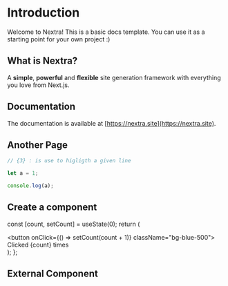# Introduction
 
Welcome to Nextra! This is a basic docs template. You can use it as a starting point for your own project :)

## What is Nextra?

A **simple**, **powerful** and **flexible** site generation framework with everything you love from Next.js.

## Documentation

The documentation is available at [https://nextra.site](https://nextra.site).


## Another Page

```js filename="demo.js"  copy 
// {3} : is use to higligth a given line

let a = 1;

console.log(a);
```

## Create a component 


  const [count, setCount] = useState(0);
  return (
    <div>
      <button onClick={() => setCount(count + 1)} className="bg-blue-500">
         Clicked {count} times
      </button>
    </div>
  );
};

<Counter />


## External Component


<Test />

